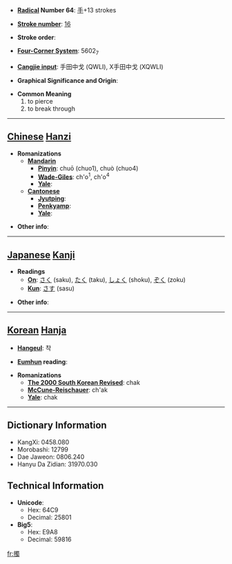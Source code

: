* '''[[Wiktionary:Chinese radical index| Radical]] Number 64''': [[Wiktionary:Chinese radical index 手|手]]+13 strokes

* '''[[Wiktionary:Chinese total strokes index|Stroke number]]''': [[Wiktionary:Chinese total strokes index 16|16]]

* '''Stroke order''': 

* '''[[Wiktionary:Chinese four corner index|Four-Corner System]]''': 5602<sub>7</sub>

* '''[[Wiktionary:Chinese Cangjie index|Cangjie input]]''': 手田中戈 (QWLI), X手田中戈 (XQWLI)

* '''Graphical Significance and Origin''': 

* '''Common Meaning'''
*#to pierce
*# to break through


----

== [[Chinese]] [[Hanzi]] ==

* '''Romanizations'''
** '''[[Mandarin]]'''
*** '''[[Pinyin]]''': chuō (chuo1), chuò (chuo4)
*** '''[[Wade-Giles]]''': ch'o<sup>1</sup>, ch'o<sup>4</sup>
*** '''[[Yale]]''': 
** '''[[Cantonese]]'''
*** '''[[Jyutping]]''':
*** '''[[Penkyamp]]''': 
*** '''[[Yale]]''': 

* '''Other info''': 

----

== [[Japanese]] [[Kanji]] ==

* '''Readings'''
** '''[[On]]''': [[さく]] (saku), [[たく]] (taku), [[しょく]] (shoku), [[ぞく]] (zoku)
** '''[[Kun]]''': [[さす]] (sasu)

* '''Other info''':  

----

== [[Korean]] [[Hanja]] ==

* '''[[Hangeul]]''': 착

* '''[[Eumhun]] reading''': 

* '''Romanizations'''
** '''[[The 2000 South Korean Revised Romanization|The 2000 South Korean Revised]]''': chak
** '''[[McCune-Reischauer]]''': ch'ak
** '''[[Yale]]''': chak

----

== Dictionary Information ==

* KangXi: 0458.080
* Morobashi: 12799
* Dae Jaweon: 0806.240
* Hanyu Da Zidian: 31970.030

== Technical Information ==

* '''Unicode''':
** Hex: 64C9
** Decimal: 25801
* '''Big5''':
** Hex: E9A8
** Decimal: 59816

[[fr:擉]]
